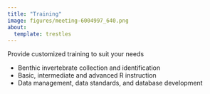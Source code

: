 ```yaml
---
title: "Training"
image: figures/meeting-6004997_640.png
about: 
  template: trestles
---
```


::: {.column-page}

Provide customized training to suit your needs

-   Benthic invertebrate collection and identification
-   Basic, intermediate and advanced R instruction
-   Data management, data standards, and database development

:::
